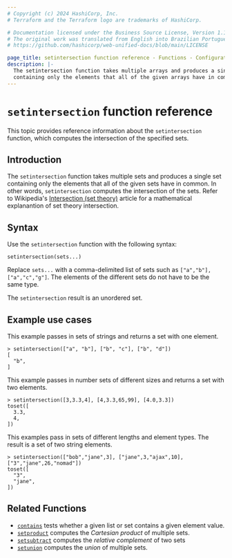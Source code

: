 ```yaml
---
# Copyright (c) 2024 HashiCorp, Inc.
# Terraform and the Terraform logo are trademarks of HashiCorp.

# Documentation licensed under the Business Source License, Version 1.1.
# The original work was translated from English into Brazilian Portuguese.
# https://github.com/hashicorp/web-unified-docs/blob/main/LICENSE

page_title: setintersection function reference - Functions - Configuration Language
description: |-
  The setintersection function takes multiple arrays and produces a single array
  containing only the elements that all of the given arrays have in common.
---
```


# `setintersection` function reference

This topic provides reference information about the `setintersection` function,
which computes the intersection of the specified sets.

## Introduction

The `setintersection` function takes multiple sets and produces a single set
containing only the elements that all of the given sets have in common.
In other words, `setintersection` computes the intersection of the sets.
Refer to Wikipedia's [Intersection (set
theory)](https://en.wikipedia.org/wiki/Intersection_\(set_theory\)) article
for a mathematical explanantion of set theory intersection.

## Syntax

Use the `setintersection` function with the following syntax:

```hcl
setintersection(sets...)
```

Replace `sets...` with a comma-delimited list of sets such as `["a","b"], ["a","c","g"]`. The elements of
the different sets do not have to be the same type.

The `setintersection` result is an unordered set.

## Example use cases

This example passes in sets of strings and returns a set with one element.

```hcl
> setintersection(["a", "b"], ["b", "c"], ["b", "d"])
[
  "b",
]
```

This example passes in number sets of different sizes and returns a set with two elements.

```hcl
> setintersection([3,3.3,4], [4,3.3,65,99], [4.0,3.3])
toset([
  3.3,
  4,
])
```

This examples pass in sets of different lengths and element types.
The result is a set of two string elements.

```hcl
> setintersection(["bob","jane",3], ["jane",3,"ajax",10], ["3","jane",26,"nomad"])
toset([
  "3",
  "jane",
])
```

## Related Functions

* [`contains`](/terraform/language/functions/contains) tests whether a given list or set contains
  a given element value.
* [`setproduct`](/terraform/language/functions/setproduct) computes the _Cartesian product_ of multiple
  sets.
* [`setsubtract`](/terraform/language/functions/setsubtract) computes the _relative complement_ of two sets
* [`setunion`](/terraform/language/functions/setunion) computes the _union_ of
  multiple sets.
